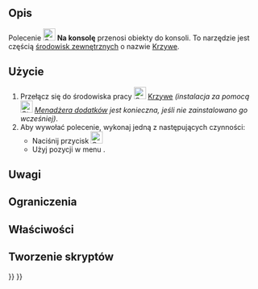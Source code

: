<languages/>

{{Docnav/pl
|[[Curves_SegmentSurface/pl|Podziel powierzchnię]]
|[[Curves_CompressionSpring/pl|Sprężyna ściskająca]]
|[[Curves_Workbench/pl|środowisko pracy Krzywe]]
|IconL=Curves_SegmentSurface.svg
|IconR=Curves_CompressionSpring.svg
|IconC=Curves_workbench_icon.svg
}}

{{GuiCommand/pl
|Name=Curves ToConsole
|Name/pl=Krzywe: Na konsolę
|MenuLocation=Misc. → Objects to Console
|Workbenches=[[Curves_Workbench/pl|Krzywe]]
}}

<span id="Description"></span>
==Opis==

Polecenie [[Image:Curves_ToConsole.svg|24px]] '''Na konsolę''' przenosi obiekty do konsoli. To narzędzie jest częścią [[External_workbenches/pl|środowisk zewnętrznych]] o nazwie [[Curves_Workbench/pl|Krzywe]].

<span id="Usage"></span>
==Użycie==

# Przełącz się do środowiska pracy [[Image:Curves_workbench_icon.svg|24px]] [[Curves_Workbench/pl|Krzywe]] ''(instalacja za pomocą [[Image:Std_AddonMgr.svg|24px]] [[Std_AddonMgr/pl|Menadżera dodatków]] jest konieczna, jeśli nie zainstalowano go wcześniej)''.
# Aby wywołać polecenie, wykonaj jedną z następujących czynności:
#* Naciśnij przycisk [[Image:Curves_ToConsole.svg|24px]]
#* Użyj pozycji w menu {{MenuCommand|Misc. → Objects to Console}}.


<span id="Notes"></span>
==Uwagi==


<span id="Limitations"></span>
==Ograniczenia==


<span id="Properties"></span>
==Właściwości==


<span id="Scripting"></span>
==Tworzenie skryptów==


{{Docnav/pl
|[[Curves_SegmentSurface/pl|Podziel powierzchnię]]
|[[Curves_CompressionSpring/pl|Sprężyna ściskająca]]
|[[Curves_Workbench/pl|środowisko pracy Krzywe]]
|IconL=Curves_SegmentSurface.svg
|IconR=Curves_CompressionSpring.svg
|IconC=Curves_workbench_icon.svg
}}

{{Curves Tools navi{{#translation:}}}}
{{Userdocnavi{{#translation:}}}}